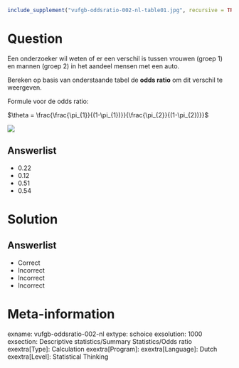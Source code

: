 ```r
include_supplement("vufgb-oddsratio-002-nl-table01.jpg", recursive = TRUE)
```

Question
========
  
Een onderzoeker wil weten of er een verschil is tussen vrouwen (groep 1) en mannen (groep 2) in het aandeel mensen met een auto.

Bereken op basis van onderstaande tabel de **odds ratio** om dit verschil te weergeven.

Formule voor de odds ratio:

$\theta = \frac{\frac{\pi_{1}}{(1-\pi_{1})}}{\frac{\pi_{2}}{(1-\pi_{2})}}$
  
![](vufgb-oddsratio-002-nl-table01.jpg)
  
Answerlist
----------
* 0.22
* 0.12
* 0.51
* 0.54

Solution
========

Answerlist
----------
* Correct
* Incorrect
* Incorrect
* Incorrect

Meta-information
================
exname: vufgb-oddsratio-002-nl
extype: schoice
exsolution: 1000
exsection: Descriptive statistics/Summary Statistics/Odds ratio
exextra[Type]: Calculation
exextra[Program]: 
exextra[Language]: Dutch
exextra[Level]: Statistical Thinking
